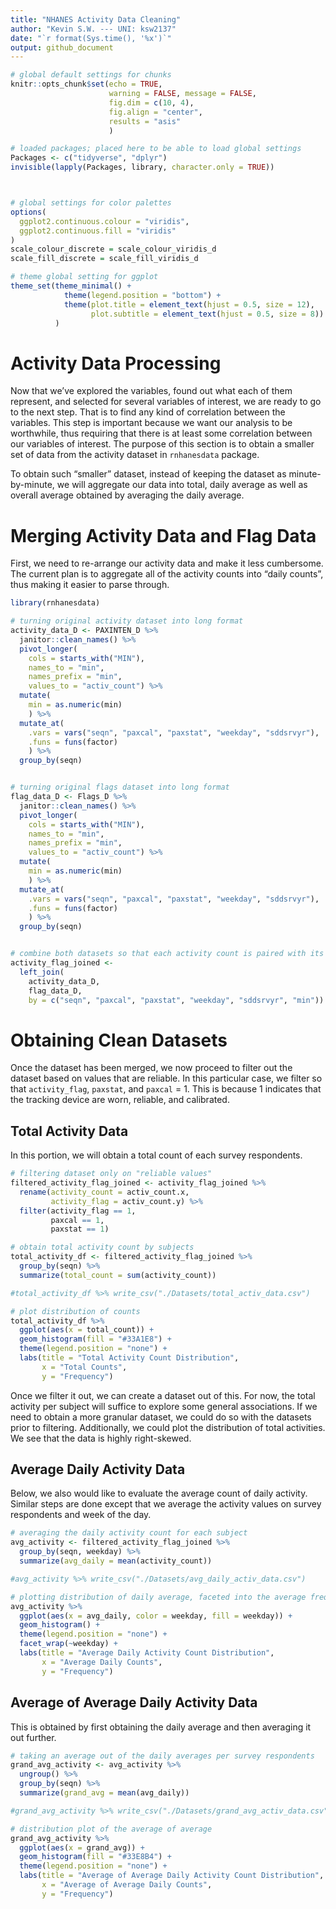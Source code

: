 ```yaml
---
title: "NHANES Activity Data Cleaning"
author: "Kevin S.W. --- UNI: ksw2137"
date: "`r format(Sys.time(), '%x')`"
output: github_document
---
```


```r

# global default settings for chunks
knitr::opts_chunk$set(echo = TRUE, 
                      warning = FALSE, message = FALSE,
                      fig.dim = c(10, 4), 
                      fig.align = "center",
                      results = "asis"
                      )

# loaded packages; placed here to be able to load global settings
Packages <- c("tidyverse", "dplyr")
invisible(lapply(Packages, library, character.only = TRUE))



# global settings for color palettes
options(
  ggplot2.continuous.colour = "viridis",
  ggplot2.continuous.fill = "viridis"
)
scale_colour_discrete = scale_colour_viridis_d
scale_fill_discrete = scale_fill_viridis_d

# theme global setting for ggplot
theme_set(theme_minimal() + 
            theme(legend.position = "bottom") +
            theme(plot.title = element_text(hjust = 0.5, size = 12),
                  plot.subtitle = element_text(hjust = 0.5, size = 8))
          )

```

# Activity Data Processing

Now that we've explored the variables, found out what each of them represent, and selected for several variables of interest, we are ready to go to the next step. That is to find any kind of correlation between the variables. This step is important because we want our analysis to be worthwhile, thus requiring that there is at least some correlation between our variables of interest. The purpose of this section is to obtain a smaller set of data from the activity dataset in `rnhanesdata` package. 

To obtain such "smaller" dataset, instead of keeping the dataset as minute-by-minute, we will aggregate our data into total, daily average as well as overall average obtained by averaging the daily average.  

# Merging Activity Data and Flag Data

First, we need to re-arrange our activity data and make it less cumbersome. The current plan is to aggregate all of the activity counts into "daily counts", thus making it easier to parse through.

```r

library(rnhanesdata)

# turning original activity dataset into long format
activity_data_D <- PAXINTEN_D %>% 
  janitor::clean_names() %>% 
  pivot_longer(
    cols = starts_with("MIN"), 
    names_to = "min",
    names_prefix = "min",
    values_to = "activ_count") %>% 
  mutate(
    min = as.numeric(min)
    ) %>% 
  mutate_at(
    .vars = vars("seqn", "paxcal", "paxstat", "weekday", "sddsrvyr"),
    .funs = funs(factor)
    ) %>% 
  group_by(seqn)


# turning original flags dataset into long format
flag_data_D <- Flags_D %>% 
  janitor::clean_names() %>% 
  pivot_longer(
    cols = starts_with("MIN"), 
    names_to = "min",
    names_prefix = "min",
    values_to = "activ_count") %>% 
  mutate(
    min = as.numeric(min)
    ) %>% 
  mutate_at(
    .vars = vars("seqn", "paxcal", "paxstat", "weekday", "sddsrvyr"),
    .funs = funs(factor)
    ) %>% 
  group_by(seqn)


# combine both datasets so that each activity count is paired with its "flag status"
activity_flag_joined <- 
  left_join(
    activity_data_D, 
    flag_data_D, 
    by = c("seqn", "paxcal", "paxstat", "weekday", "sddsrvyr", "min")) 

```

# Obtaining Clean Datasets

Once the dataset has been merged, we now proceed to filter out the dataset based on values that are reliable. In this particular case, we filter so that `activity_flag`, `paxstat`, and `paxcal` = 1. This is because 1 indicates that the tracking device are worn, reliable, and calibrated.

## Total Activity Data

In this portion, we will obtain a total count of each survey respondents. 

```r

# filtering dataset only on "reliable values"
filtered_activity_flag_joined <- activity_flag_joined %>% 
  rename(activity_count = activ_count.x,
         activity_flag = activ_count.y) %>% 
  filter(activity_flag == 1,
         paxcal == 1,
         paxstat == 1)

# obtain total activity count by subjects
total_activity_df <- filtered_activity_flag_joined %>% 
  group_by(seqn) %>% 
  summarize(total_count = sum(activity_count))

#total_activity_df %>% write_csv("./Datasets/total_activ_data.csv")

# plot distribution of counts
total_activity_df %>% 
  ggplot(aes(x = total_count)) +
  geom_histogram(fill = "#33A1E8") + 
  theme(legend.position = "none") +
  labs(title = "Total Activity Count Distribution",
       x = "Total Counts",
       y = "Frequency")

```

Once we filter it out, we can create a dataset out of this. For now, the total activity per subject will suffice to explore some general associations. If we need to obtain a more granular dataset, we could do so with the datasets prior to filtering. Additionally, we could plot the distribution of total activities. We see that the data is highly right-skewed. 

## Average Daily Activity Data

Below, we also would like to evaluate the average count of daily activity. Similar steps are done except that we average the activity values on survey respondents and week of the day. 

```r

# averaging the daily activity count for each subject
avg_activity <- filtered_activity_flag_joined %>% 
  group_by(seqn, weekday) %>% 
  summarize(avg_daily = mean(activity_count))

#avg_activity %>% write_csv("./Datasets/avg_daily_activ_data.csv")

# plotting distribution of daily average, faceted into the average frequency on each day
avg_activity %>% 
  ggplot(aes(x = avg_daily, color = weekday, fill = weekday)) +
  geom_histogram() + 
  theme(legend.position = "none") +
  facet_wrap(~weekday) + 
  labs(title = "Average Daily Activity Count Distribution",
       x = "Average Daily Counts",
       y = "Frequency")

```

## Average of Average Daily Activity Data

This is obtained by first obtaining the daily average and then averaging it out further.

```r

# taking an average out of the daily averages per survey respondents
grand_avg_activity <- avg_activity %>% 
  ungroup() %>% 
  group_by(seqn) %>% 
  summarize(grand_avg = mean(avg_daily))

#grand_avg_activity %>% write_csv("./Datasets/grand_avg_activ_data.csv")

# distribution plot of the average of average
grand_avg_activity %>% 
  ggplot(aes(x = grand_avg)) +
  geom_histogram(fill = "#33E8B4") + 
  theme(legend.position = "none") + 
  labs(title = "Average of Average Daily Activity Count Distribution",
       x = "Average of Average Daily Counts",
       y = "Frequency")

```

